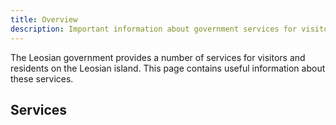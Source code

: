 ```yaml
---
title: Overview
description: Important information about government services for visitors & residents on the Leosian island.
---
```


The Leosian government provides a number of services for visitors and residents on the Leosian island. This page contains useful information about these services.



## Services

<CardGrid>
	<LinkCard title="Emergency Services" href="services/emergencyservices/"/>
	<LinkCard title="Public Transport" href="services/transport"/>
	<LinkCard title="Healthcare" href="services/healthcare"/>
    <LinkCard title="Sport & Fitness" href="services/sportfitness"/>
    <LinkCard title="Libraries" href="services/libraries"/>
    <LinkCard title="Education" href="services/education"/>
    <LinkCard title="Automotive" href="services/automotive"/>
    <LinkCard title="Waste & Recycling" href="services/wasterecycling"/>
    <LinkCard title="Taxes" href="services/taxes"/>
    <LinkCard title="Planning" href="services/planning"/>
    <LinkCard title="Housing" href="services/housing"/>
    <LinkCard title="Financial" href="services/financial"/>
    <LinkCard title="Insurance" href="services/insurance"/>
</CardGrid>